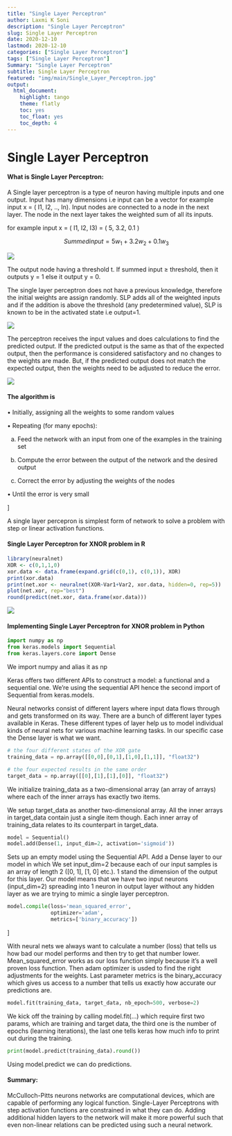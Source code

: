 ```yaml
---
title: "Single Layer Perceptron"
author: Laxmi K Soni 
description: "Single Layer Perceptron"
slug: Single Layer Perceptron
date: 2020-12-10
lastmod: 2020-12-10
categories: ["Single Layer Perceptron"]
tags: ["Single Layer Perceptron"]
Summary: "Single Layer Perceptron"
subtitle: Single Layer Perceptron
featured: "img/main/Single_Layer_Perceptron.jpg"
output:
  html_document:
    highlight: tango
    theme: flatly
    toc: yes
    toc_float: yes
    toc_depth: 4
---
```



# Single Layer Perceptron

#### What is Single Layer Perceptron:

A Single layer perceptron is a type of neuron having multiple inputs and one output. Input has many dimensions i.e input
can be a vector for example  input x = ( I1, I2, .., In). Input nodes are connected to a node in the next layer. The
node in the next layer takes the weighted sum of all its inputs.


for example input x = ( I1, I2, I3) = ( 5, 3.2, 0.1 )

$$Summedinput = 5 w_1 + 3.2 w_2 + 0.1w_3 $$

![](/img/main/perceptronex.jpg)

The output node having a threshold t. If summed input ≥ threshold, then it outputs y = 1 else it output y = 0.

The single layer perceptron does not have a previous knowledge, therefore the initial weights are assign randomly. 
SLP adds all of the weighted inputs and if the addition is above the threshold (any predetermined value), SLP is known to be in the activated state i.e output=1. 	

![](/img/main/Perceptron_3.png)

The perceptron receives the input values and does calculations to find the predicted output. If the predicted output is the same as that of the  expected output, then the performance is considered satisfactory and no changes to the weights are made. But, if the predicted output does not match the expected output, then the weights need to be adjusted to reduce the error. 


![](/img/main/weight_adjestment_perceptron.png)

#### The algorithm is

• Initially, assigning all the weights to some random values

• Repeating (for many epochs):

  a) Feed the network with an input from one of the examples in the training set

  b) Compute the error between the output of the network and the desired output
  
  c) Correct the error by adjusting the weights of the nodes
  
• Until the error is very small

]

A single layer percepron is simplest form of network to solve a problem with step or linear activation functions.


#### Single Layer Perceptron for XNOR problem in R

```r
library(neuralnet)
XOR <- c(0,1,1,0)
xor.data <- data.frame(expand.grid(c(0,1), c(0,1)), XOR)
print(xor.data)
print(net.xor <- neuralnet(XOR~Var1+Var2, xor.data, hidden=0, rep=5))
plot(net.xor, rep="best")
round(predict(net.xor, data.frame(xor.data)))

```


![](/img/main/Perceptron_R_XOR.png)

#### Implementing Single Layer Perceptron for XNOR problem in Python


```python
import numpy as np
from keras.models import Sequential
from keras.layers.core import Dense
```

We import numpy and alias it as np

Keras offers two different APIs to construct a model: a functional and a sequential one. We’re using the sequential API hence the second import of Sequential from keras.models.

Neural networks consist of different layers where input data flows through and gets transformed on its way. There are a bunch of different layer types available in Keras. These different types of layer help us to model individual kinds of neural nets for various machine learning tasks. In our specific case the Dense layer is what we want. 


```python
# the four different states of the XOR gate
training_data = np.array([[0,0],[0,1],[1,0],[1,1]], "float32")

# the four expected results in the same order
target_data = np.array([[0],[1],[1],[0]], "float32")
```

We initialize training_data as a two-dimensional array (an array of arrays) where each of the inner arrays has exactly two items. 

We setup target_data as another two-dimensional array. All the inner arrays in target_data contain just a single item though. Each inner array of training_data relates to its counterpart in target_data. 


```python

model = Sequential()
model.add(Dense(1, input_dim=2, activation='sigmoid'))


```

Sets up an empty model using the Sequential API. Add a Dense layer to our model in which We set input_dim=2 because each of our input samples is an array of length 2 ([0, 1], [1, 0] etc.). 1 stand  the dimension of the output for this layer. Our model means that we have two input neurons (input_dim=2) spreading into 1 neuron in output layer without any hidden layer as we are trying to mimic a single layer perceptron.

  


```python

model.compile(loss='mean_squared_error',
              optimizer='adam',
              metrics=['binary_accuracy'])
```

]

With neural nets we always want to calculate a number (loss) that tells us how bad our model performs and then try to get that number lower.
Mean_squared_error works as our loss function simply because it’s a well proven loss function. Then adam optimizer is usded to find the right adjustments for the weights. Last parameter metrics is the binary_accuracy which gives us access to a number that tells us exactly how accurate our predictions are.




```python

model.fit(training_data, target_data, nb_epoch=500, verbose=2)

```

We kick off the training by calling model.fit(...) which require first two params, which are training and target data, the third one is the number of epochs (learning iterations), the last one tells keras how much info to print out during the training.


```python

print(model.predict(training_data).round())

```

Using model.predict we can do predictions.


#### Summary:

McCulloch-Pitts neurons networks are computational devices, which are capable of performing any logical function. Single-Layer Perceptrons 
with step activation functions are constrained in what they can do. Adding additional hidden layers to the network will make it more powerful such that even non-linear relations can be predicted using such a neural network.


